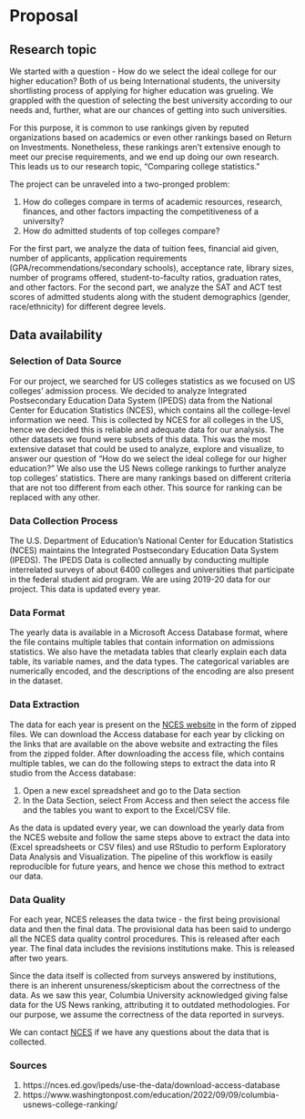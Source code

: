 # Proposal

## Research topic
We started with a question - How do we select the ideal college for our higher education?
Both of us being International students, the university shortlisting process of applying for higher education was grueling. We grappled with the question of selecting the best university according to our needs and, further, what are our chances of getting into such universities. 


For this purpose, it is common to use rankings given by reputed organizations based on academics or even other rankings based on Return on Investments. Nonetheless, these rankings aren’t extensive enough to meet our precise requirements, and we end up doing our own research.
This leads us to our research topic, “Comparing college statistics.”


The project can be unraveled into a two-pronged problem: 

1. How do colleges compare in terms of academic resources, research, finances, and other factors impacting the competitiveness of a university?
2. How do admitted students of top colleges compare? 


For the first part, we analyze the data of tuition fees, financial aid given, number of applicants, application requirements (GPA/recommendations/secondary schools), acceptance rate, library sizes, number of programs offered, student-to-faculty ratios, graduation rates, and other factors.
For the second part, we analyze the SAT and ACT test scores of admitted students along with the student demographics (gender, race/ethnicity) for different degree levels.


## Data availability

### Selection of Data Source
For our project, we searched for US colleges statistics as we focused on US colleges' admission process.
We decided to analyze Integrated Postsecondary Education Data System (IPEDS) data from the National Center for Education Statistics (NCES), which contains all the college-level information we need.
This is collected by NCES for all colleges in the US, hence we decided this is reliable and adequate data for our analysis. 
The other datasets we found were subsets of this data. This was the most extensive dataset that could be used to analyze, explore and visualize, to answer our question of “How do we select the ideal college for our higher education?”
We also use the US News college rankings to further analyze top colleges' statistics. There are many rankings based on different criteria that are not too different from each other. This source for ranking can be replaced with any other.

### Data Collection Process
The U.S. Department of Education's National Center for Education Statistics (NCES) maintains the Integrated Postsecondary Education Data System (IPEDS). The IPEDS Data is collected annually by conducting multiple interrelated surveys of about 6400 colleges and universities that participate in the federal student aid program. We are using 2019-20 data for our project. This data is updated every year.

### Data Format
The yearly data is available in a Microsoft Access Database format, where the file contains multiple tables that contain information on admissions statistics.
We also have the metadata tables that clearly explain each data table, its variable names, and the data types.
The categorical variables are numerically encoded, and the descriptions of the encoding are also present in the dataset.

### Data Extraction
The data for each year is present on the [NCES website](https://nces.ed.gov/ipeds/use-the-data/download-access-database) in the form of zipped files. We can download the Access database for each year by clicking on the links that are available on the above website and extracting the files from the zipped folder.
After downloading the access file, which contains multiple tables, we can do the following steps to extract the data into R studio from the Access database:

1. Open a new excel spreadsheet and go to the Data section
2. In the Data Section, select From Access and then select the access file and the tables you want to export to the Excel/CSV file.

As the data is updated every year, we can download the yearly data from the NCES website and follow the same steps above to extract the data into (Excel spreadsheets or CSV files) and use RStudio to perform Exploratory Data Analysis and Visualization. The pipeline of this workflow is easily reproducible for future years, and hence we chose this method to extract our data.

### Data Quality
For each year, NCES releases the data twice - the first being provisional data and then the final data. The provisional data has been said to undergo all the NCES data quality control procedures. This is released after each year. The final data includes the revisions institutions make. This is released after two years.

Since the data itself is collected from surveys answered by institutions, there is an inherent unsureness/skepticism about the correctness of the data. As we saw this year, Columbia University acknowledged giving false data for the US News ranking, attributing it to outdated methodologies. For our purpose, we assume the correctness of the data reported in surveys.

We can contact [NCES](https://nces.ed.gov/help/webmail/) if we have any questions about the data that is collected. 

### Sources
1. https://nces.ed.gov/ipeds/use-the-data/download-access-database
2. https://www.washingtonpost.com/education/2022/09/09/columbia-usnews-college-ranking/

